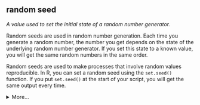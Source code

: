 ## random seed

<dfn>A value used to set the initial state of a random number generator.</dfn>

Random seeds are used in random number generation. Each time you generate a random number, the number you get depends on the state of the underlying random number generator. If you set this state to a known value, you will get the same random numbers in the same order.

Random seeds are used to make processes that involve random values reproducible. In R, you can set a random seed using the `set.seed()` function. If you put `set.seed()` at the start of your script, you will get the same output every time.

<details>
  <summary>More...</summary>

```r
set.seed(8675309) # Lisa's favourite seed
rnorm(3)
```

```r
set.seed(1) # a different seed
rnorm(3)
```

```r
set.seed(8675309) # the first seed again
rnorm(3)
```

</details>



